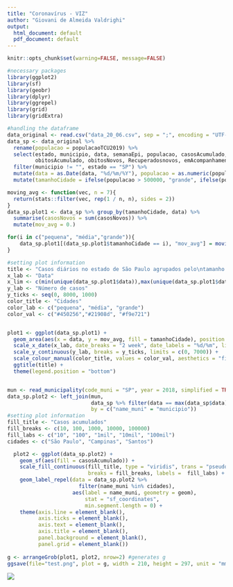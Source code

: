 ```yaml
---
title: "Coronavírus - VIZ"
author: "Giovani de Almeida Valdrighi"
output:
  html_document: default
  pdf_document: default
---
```


```r
knitr::opts_chunk$set(warning=FALSE, message=FALSE)
```


```r
#necessary packages
library(ggplot2)
library(sf)
library(geobr)
library(dplyr)
library(ggrepel)
library(grid)
library(gridExtra)
```

```r
#handling the dataframe
data_original <- read.csv("data_20_06.csv", sep = ";", encoding = "UTF-8")
data_sp <- data_original %>% 
  rename(populacao = populacaoTCU2019) %>%
  select(estado, municipio, data, semanaEpi, populacao, casosAcumulado, casosNovos,
         obitosAcumulado, obitosNovos, Recuperadosnovos, emAcompanhamentoNovos) %>%
  filter(municipio != "", estado == "SP") %>%
  mutate(data = as.Date(data, "%d/%m/%Y"), populacao = as.numeric(populacao)) %>%
  mutate(tamanhoCidade = ifelse(populacao > 500000, "grande", ifelse(populacao > 100000, "média", "pequena")))

moving_avg <- function(vec, n = 7){
  return(stats::filter(vec, rep(1 / n, n), sides = 2))
}
data_sp.plot1 <- data_sp %>% group_by(tamanhoCidade, data) %>%
  summarise(casosNovos = sum(casosNovos)) %>%
  mutate(mov_avg = 0.)

for(i in c("pequena", "média","grande")){
    data_sp.plot1[(data_sp.plot1$tamanhoCidade == i), "mov_avg"] = moving_avg(data_sp.plot1[(data_sp.plot1$tamanhoCidade == i), "casosNovos"])
}

#setting plot information
title <- "Casos diários no estado de São Paulo agrupados pelo\ntamanho das cidades (pop.)"
x_lab <- "Data"
x_lim <- c(min(unique(data_sp.plot1$data)),max(unique(data_sp.plot1$data)) - 7)
y_lab <- "Número de casos"
y_ticks <- seq(0, 8000, 1000)
color_title <- "Cidades"
color_lab <- c("pequena", "média", "grande")
color_val <- c("#450256","#21908d", "#f9e721")


plot1 <- ggplot(data_sp.plot1) +
  geom_area(aes(x = data, y = mov_avg, fill = tamanhoCidade), position = position_stack(reverse = TRUE)) +
  scale_x_date(x_lab, date_breaks = "2 week", date_labels = "%d/%m", limits = x_lim) +
  scale_y_continuous(y_lab, breaks = y_ticks, limits = c(0, 7000)) +
  scale_colour_manual(color_title, values = color_val, aesthetics = "fill") +
  ggtitle(title) +
  theme(legend.position = "bottom")


mun <- read_municipality(code_muni = "SP", year = 2018, simplified = TRUE)
data_sp.plot2 <- left_join(mun, 
                           data_sp %>% filter(data == max(data_sp$data)), 
                           by = c("name_muni" = "municipio"))
#setting plot information
fill_title <- "Casos acumulados"
fill_breaks <- c(10, 100, 1000, 10000, 100000)
fill_labs <- c("10", "100", "1mil", "10mil", "100mil")
cidades <- c("São Paulo", "Campinas", "Santos")

  plot2 <- ggplot(data_sp.plot2) +
    geom_sf(aes(fill = casosAcumulado)) +
    scale_fill_continuous(fill_title, type = "viridis", trans = "pseudo_log",
                          breaks = fill_breaks, labels =  fill_labs) +
    geom_label_repel(data = data_sp.plot2 %>% 
                       filter(name_muni %in% cidades), 
                     aes(label = name_muni, geometry = geom),
                         stat = "sf_coordinates",
                         min.segment.length = 0) +
    theme(axis.line = element_blank(),
          axis.ticks = element_blank(),
          axis.text = element_blank(),
          axis.title = element_blank(),
          panel.background = element_blank(),
          panel.grid = element_blank())
  
g <- arrangeGrob(plot1, plot2, nrow=2) #generates g
ggsave(file="test.png", plot = g, width = 210, height = 297, unit = "mm") #saves g
```
<img src = "test.png"></img>

